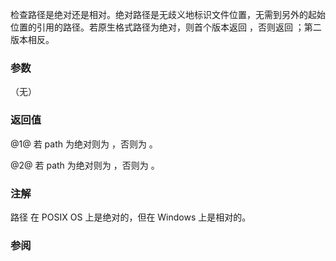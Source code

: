 {{cpp/filesystem/path/title|is_absolute,is_relative}}
{{cpp/filesystem/path/navbar}}
{{dcl begin}}
{{dcl | num=1 | since=c++17  | 1=
bool is_absolute() const;
}}
{{dcl | num=2 | since=c++17  | 1=
bool is_relative() const;
}}
{{dcl end}}

检查路径是绝对还是相对。绝对路径是无歧义地标识文件位置，无需到另外的起始位置的引用的路径。若原生格式路径为绝对，则首个版本返回 {{c|true}}，否则返回 {{c|false}}；第二版本相反。

===参数===
（无）

===返回值===
@1@ 若 path 为绝对则为 {{c|true}}，否则为 {{c|false}}。

@2@ 若 path 为绝对则为 {{c|false}}，否则为 {{c|true}}。

{{cpp/impldef exception}}

===注解===
路径 {{c|"/"}} 在 POSIX OS 上是绝对的，但在 Windows 上是相对的。

===参阅===
{{dsc begin}}
{{dsc inc | cpp/filesystem/dsc absolute}}
{{dsc end}}

{{langlinks|en|es|ja|ru}}